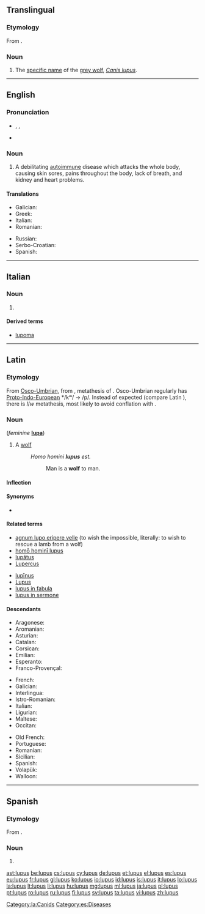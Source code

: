 {{also|Lupus}}
==Translingual==

===Etymology===
From {{etyl|la|mul}} {{term|lupus||wolf|lang=la}}.

===Noun===
{{head|mul|noun}}

# The [[specific name]] of the [[grey wolf]], ''[[Canis lupus]]''.

----

==English==
{{rfe}}
{{wikipedia|lang=en}}

===Pronunciation===
* {{enPR|lo͝o'pəs}}, {{IPA|/ˈluːpəs/}}, {{X-SAMPA|/"lu:p@s/}}
* {{rhymes|uːpəs}}

===Noun===
{{en-noun|-}}

# {{context|disease}} A debilitating [[autoimmune]] disease which attacks the whole body, causing skin sores, pains throughout the body, lack of breath, and kidney and heart problems.

====Translations====
{{trans-top|autoimmune disease}}
* Galician: {{t+|gl|lupus|m}}
* Greek: {{t+|el|λύκος|m|tr=lýkos}}
* Italian: {{t+|it|lupus|m}}
* Romanian: {{t+|ro|lupus|n}}
{{trans-mid}}
* Russian: {{t+|ru|волчанка|f|tr=volčánka}}
* Serbo-Croatian: {{t-|sh|zverinac|m}}
* Spanish: {{t+|es|lupus|m}}
{{trans-bottom}}

----

==Italian==

===Noun===
{{head|it|noun|g=m|invariable}}

# {{context|disease|lang=it}} {{l/en|lupus}}

====Derived terms====
* [[lupoma]]

----

==Latin==
{{wikipedia|lang=la}}

===Etymology===
From [[Osco-Umbrian]], from {{etyl|itc-pro|la}} {{recons|lukʷos|lang=itc-pro}}, metathesis of {{etyl|ine-pro|la}} {{recons|wĺ̥kʷos|lang=ine-pro}}. Osco-Umbrian regularly has [[Proto-Indo-European]] */kʷ/ → /p/. Instead of expected {{recons|volpos|lang=la}} (compare Latin {{recons|volquus|lang=la}}), there is ''l''/''w'' metathesis, most likely to avoid conflation with {{term|volpes|volpēs|fox|lang=la}}.

===Noun===
{{la-noun|lupus|lupi|lupī|m|second}} (''feminine'' '''[[lupa]]''')

# A [[wolf]]
#: ''Homo homini '''lupus''' est.''
#:: Man is a '''wolf''' to man.

====Inflection====
{{la-decl-2nd|lup}}

====Synonyms====
* {{l|la|hirpus}}

====Related terms====
{{top2}}
* [[agnum lupo eripere velle]] (to wish the impossible, literally: to wish to rescue a lamb from a wolf)
* [[homo homini lupus|homō hominī lupus]]
* [[lupatus|lupātus]]
* [[Lupercus]]
{{mid2}}
* [[lupinus|lupīnus]]
* [[Lupus]]
* [[lupus in fabula]]
* [[lupus in sermone]]
{{bottom}}

====Descendants====
{{top3}}
* Aragonese: {{l|an|lupo}}
* Aromanian: {{l|rup|lup}}
* Asturian: {{l|ast|llobu}}
* Catalan: {{l|ca|llop}}
* Corsican: {{l|co|lupu}}
* Emilian: {{l|egl|låuv}}
* Esperanto: {{l|eo|lupo}}
* Franco-Provençal: {{l|frp|lop}}
{{mid3}}
* French: {{l|fr|loup}}
* Galician: {{l|gl|lobo}}
* Interlingua: {{l|ia|lupo}}
* Istro-Romanian: {{l|ruo|lup}}
* Italian: {{l|it|lupo}}
* Ligurian: {{l|lij|lô}}
* Maltese: {{l|mt|lupu}}
* Occitan: {{l|oc|lop}}
{{mid3}}
* Old French: {{l|fro|leu}}
* Portuguese: {{l|pt|lobo}}
* Romanian: {{l|ro|lup}}
* Sicilian: {{l|scn|lupu}}
* Spanish: {{l|es|lobo}}
* Volapük: {{l|vo|lup}}
* Walloon: {{l|wa|leu}}
{{bottom}}

[[Category:la:Canids]]

----

==Spanish==
{{wikipedia|lang=es}}

===Etymology===
From {{etyl|la|es}} {{term|lupus|lang=la}}.

===Noun===
{{es-noun|m|-}}

# {{l/en|lupus}}

[[Category:es:Diseases]]

[[ast:lupus]]
[[be:lupus]]
[[cs:lupus]]
[[cy:lupus]]
[[de:lupus]]
[[et:lupus]]
[[el:lupus]]
[[es:lupus]]
[[eu:lupus]]
[[fr:lupus]]
[[gl:lupus]]
[[ko:lupus]]
[[io:lupus]]
[[id:lupus]]
[[is:lupus]]
[[it:lupus]]
[[lo:lupus]]
[[la:lupus]]
[[lt:lupus]]
[[li:lupus]]
[[hu:lupus]]
[[mg:lupus]]
[[ml:lupus]]
[[ja:lupus]]
[[pl:lupus]]
[[pt:lupus]]
[[ro:lupus]]
[[ru:lupus]]
[[fi:lupus]]
[[sv:lupus]]
[[ta:lupus]]
[[vi:lupus]]
[[zh:lupus]]